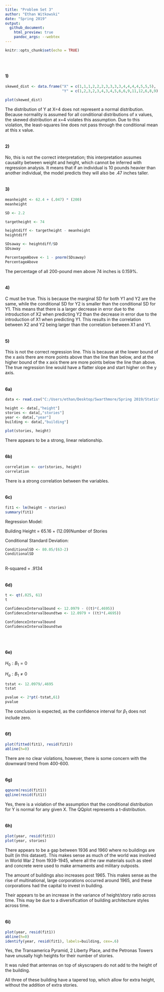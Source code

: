 ---
title: "Problem Set 3"
author: "Ethan Witkowski"
date: "Spring 2019"
output: 
  github_document:
    html_preview: true
    pandoc_args: --webtex
---

```{r setup, include=FALSE}
knitr::opts_chunk$set(echo = TRUE)
```
<br>
<br>

#### 1)

```{r, echo=FALSE}
skewed_dist <- data.frame("X" = c(1,1,1,2,2,2,3,3,3,3,4,4,4,4,5,5,5),
                          "Y" = c(1,2,3,2,3,4,3,4,5,6,6,9,11,12,6,8,9))

plot(skewed_dist)

```

The distribution of Y at X=4 does not represent a normal distribution. Because normality is assumed for all conditional distributions of x values, the skewed distribution at x=4 violates this assumption. Due to this violation, the least-squares line does not pass through the conditional mean at this x value.
<br>
<br>

#### 2)

No, this is not the correct interpretation; this interpretation assumes causality between weight and height, which cannot be inferred with regression analysis. It means that if an individual is 10 pounds heavier than another individual, the model predicts they will also be .47 inches taller.
<br>
<br>

#### 3)

```{r}

meanheight <- 62.4 + (.047) * (200)
meanheight

SD <- 2.2

targetheight <- 74

heightdiff <- targetheight - meanheight
heightdiff

SDsaway <- heightdiff/SD
SDsaway

PercentageAbove <- 1 - pnorm(SDsaway)
PercentageAbove
```

The percentage of all 200-pound men above 74 inches is 0.159%.
<br>
<br>

#### 4)

C must be true. This is because the marginal SD for both Y1 and Y2 are the same, while the conditional SD for Y2 is smaller than the conditional SD for Y1. This means that there is a larger decrease in error due to the introduction of X2 when predicting Y2 than the decrease in error due to the introduction of X1 when predicting Y1. This results in the correlation between X2 and Y2 being larger than the correlation between X1 and Y1.
<br>
<br>

#### 5)

This is not the correct regression line. This is because at the lower bound of the x axis there are more points above than the line than below, and at the higher bound of the x axis there are more points below the line than above. The true regression line would have a flatter slope and start higher on the y axis.
<br>
<br>

#### 6a)

```{r}
data <- read.csv("C:/Users/ethan/Desktop/Swarthmore/Spring 2019/Statistics II/Problem Sets/Problem Set 3/skyscrapers.csv")

height <- data[,"height"]
stories <- data[,"stories"]
year <- data[,"year"]
building <- data[,"building"]

plot(stories, height)
```

There appears to be a strong, linear relationship.
<br>
<br>

#### 6b)

```{r}
correlation <- cor(stories, height)
correlation
```

There is a strong correlation between the variables.
<br>
<br>

#### 6c)

```{r}
fit1 <- lm(height ~ stories)
summary(fit1)
```
Regression Model:

Building Height = 65.16 + (12.09)Number of Stories
<br>

Conditional Standard Deviation:
```{r}
ConditionalSD <- 80.05/(63-2)
ConditionalSD
```
<br>
R-squared = .9134
<br>
<br>

#### 6d)

```{r}
t <- qt(.025, 61)
t

ConfidenceIntervalbound <- 12.0979 - ((t)*(.4695))
ConfidenceIntervalboundtwo <- 12.0979 + ((t)*(.4695))

ConfidenceIntervalbound
ConfidenceIntervalboundtwo
```
<br>
<br>

#### 6e)

$H_0: B_{1} = 0$

$H_a: B_{1} \neq 0$


```{r}
tstat <- 12.0979/.4695
tstat

pvalue <- 2*pt(-tstat,61)
pvalue
```

The conclusion is expected, as the confidence interval for $\beta_1$ does not include zero.
<br>
<br>

#### 6f)

```{r}
plot(fitted(fit1), resid(fit1))
abline(h=0)
```

There are no clear violations, however, there is some concern with the downward trend from 400-600.
<br>
<br>

#### 6g)

```{r}
qqnorm(resid(fit1))
qqline(resid(fit1))
```

Yes, there is a violation of the assumption that the conditional distribution for Y is normal for any given X. The QQplot represents a t-distribution.
<br>
<br>

#### 6h)

```{r}
plot(year, resid(fit1))
plot(year, stories)
```

There appears to be a gap between 1936 and 1960 where no buildings are built (in this dataset). This makes sense as much of the world was involved in World War 2 from 1939-1945, where all the raw materials such as steel and concrete were used to make armaments and military outposts. 

The amount of buildings also increases post 1965. This makes sense as the rise of multinational, large corporations occurred around 1965, and these corporations had the capital to invest in building.

Their appears to be an increase in the variance of height/story ratio across time. This may be due to a diversification of building architecture styles across time.
<br>
<br>

#### 6i)

```{r}
plot(year, resid(fit1))
abline(h=0)
identify(year, resid(fit1), labels=building, cex=.6)
```

Yes, the Transamerica Pyramid, 2 Liberty Place, and the Petronas Towers have unusally high heights for their number of stories. 

It was ruled that antennas on top of skyscrapers do not add to the height of the building.

All three of these building have a tapered top, which allow for extra height, without the addition of extra stories.
